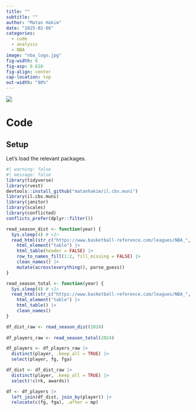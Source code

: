```yaml
---
title: ""
subtitle: ""
author: "Matan Hakim"
date: "2025-02-08"
categories: 
  - code
  - analysis
  - NBA
image: "nba_logo.jpg"
fig-width: 6
fig-asp: 0.618
fig-align: center
cap-location: top
out-width: "80%"
---
```


![](nba_logo.jpg)

# Code

## Setup

Let's load the relevant packages.

```r
#| warning: false
#| message: false
library(tidyverse)
library(rvest)
devtools::install_github("matanhakim/il.cbs.muni")
library(il.cbs.muni)
library(janitor)
library(scales)
library(conflicted)
conflicts_prefer(dplyr::filter())
```

```r
read_season_dist <- function(year) {
  Sys.sleep(4) # <1>
  read_html(str_c("https://www.basketball-reference.com/leagues/NBA_", year, "_shooting.html")) |> 
    html_element("table") |> 
    html_table(header = FALSE) |> 
    row_to_names_fill(1:2, fill_missing = FALSE) |> 
    clean_names() |> 
    mutate(across(everything(), parse_guess))
}
```

```r
read_season_total <- function(year) {
  Sys.sleep(4) # <1>
  read_html(str_c("https://www.basketball-reference.com/leagues/NBA_", year, "_totals.html")) |> 
    html_element("table") |> 
    html_table() |> 
    clean_names()
}
```


```r
df_dist_raw <- read_season_dist(2024)
  
df_players_raw <- read_season_total(2024)
```

```r
df_players <- df_players_raw |> 
  distinct(player, .keep_all = TRUE) |> 
  select(player, fg, fga)

df_dist <- df_dist_raw |> 
  distinct(player, .keep_all = TRUE) |> 
  select(!c(rk, awards))
```


```r
df <- df_players |> 
  left_join(df_dist, join_by(player)) |> 
  relocate(c(fg, fga), .after = mp)
```


